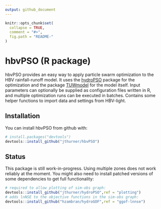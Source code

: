 ```yaml
---
output: github_document
---
```


<!-- README.md is generated from README.Rmd. Please edit that file -->

```r
knitr::opts_chunk$set(
  collapse = TRUE,
  comment = "#>",
  fig.path = "README-"
)
```

# hbvPSO (R package)
<p></p>
hbvPSO provides an easy way to apply particle swarm optimization to the HBV rainfall-runoff model. It uses the [hydroPSO](https://cran.r-project.org/web/packages/hydroPSO/index.html) package for the optimization and the package [TUWmodel](https://cran.r-project.org/web/packages/TUWmodel/index.html) for the model itself. Input parameters can optionally be supplied as configuration files written in R, and multiple optimization runs can  be executed in batches. Contains some helper functions to import data and settings from HBV-light.

## Installation

You can install hbvPSO from github with:

```r
# install.packages("devtools")
devtools::install_github("jthurner/hbvPSO")
```


## Status
This package is still work-in-progress. Using multiple zones does not work reliably at the moment. You might also need to install patched versions of some dependencies to get full functionality:

```r
# required to allow plotting of sim-obs graph:
devtools::install_github("jthurner/hydroPSO",ref = "plotting")
# adds lnNSE to the objective functions in the sim-obs graph: 
devtools::install_github("hzambran/hydroGOF",ref = "ggof-lnnse")
```

<!-- ## Example -->

<!-- This is a basic example which shows you how to solve a common problem: -->

<!-- ```{r example} -->
<!-- ## basic example code -->
<!-- ``` -->
